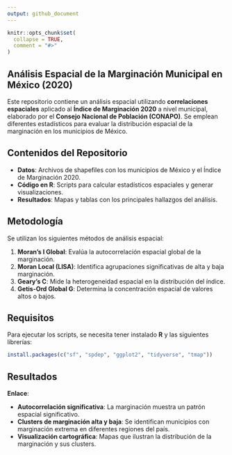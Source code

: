 ```yaml
---
output: github_document
---
```


<!-- README.md is generated from README.Rmd. Please edit that file -->

```r
knitr::opts_chunk$set(
  collapse = TRUE,
  comment = "#>"
)
```

## Análisis Espacial de la Marginación Municipal en México (2020)

Este repositorio contiene un análisis espacial utilizando **correlaciones espaciales** aplicado al **Índice de Marginación 2020** a nivel municipal, elaborado por el **Consejo Nacional de Población (CONAPO)**. Se emplean diferentes estadísticos para evaluar la distribución espacial de la marginación en los municipios de México.

## Contenidos del Repositorio

-   **Datos**: Archivos de shapefiles con los municipios de México y el Índice de Marginación 2020.
-   **Código en R**: Scripts para calcular estadísticos espaciales y generar visualizaciones.
-   **Resultados**: Mapas y tablas con los principales hallazgos del análisis.

## Metodología

Se utilizan los siguientes métodos de análisis espacial:

1.  **Moran's I Global**: Evalúa la autocorrelación espacial global de la marginación.
2.  **Moran Local (LISA)**: Identifica agrupaciones significativas de alta y baja marginación.
3.  **Geary's C**: Mide la heterogeneidad espacial en la distribución del índice.
4.  **Getis-Ord Global G**: Determina la concentración espacial de valores altos o bajos.

## Requisitos

Para ejecutar los scripts, se necesita tener instalado **R** y las siguientes librerías:

``` r
install.packages(c("sf", "spdep", "ggplot2", "tidyverse", "tmap"))
```

## Resultados

**Enlace**:

-   **Autocorrelación significativa**: La marginación muestra un patrón espacial significativo.
-   **Clusters de marginación alta y baja**: Se identifican municipios con marginación extrema en diferentes regiones del país.
-   **Visualización cartográfica**: Mapas que ilustran la distribución de la marginación y sus clusters.
